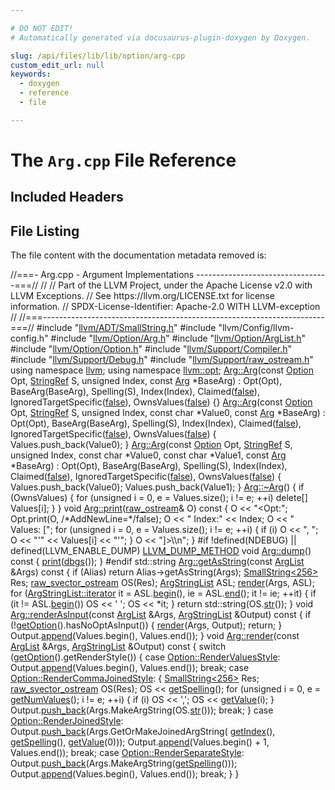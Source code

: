 ```yaml
---

# DO NOT EDIT!
# Automatically generated via docusaurus-plugin-doxygen by Doxygen.

slug: /api/files/lib/lib/option/arg-cpp
custom_edit_url: null
keywords:
  - doxygen
  - reference
  - file

---
```





# The `Arg.cpp` File Reference

<DoxygenPage pluginConfig={pluginConfig}>



## Included Headers

<IncludesList>
<IncludesListItem
  filePath="llvm/ADT/SmallString.h"
  permalink="/docs/api/files/include/include/llvm/include/llvm/adt/smallstring-h"
  isLocal="true" />
<IncludesListItem
  filePath="llvm/Config/llvm-config.h"
  permalink=""
  isLocal="true" />
<IncludesListItem
  filePath="llvm/Option/Arg.h"
  permalink="/docs/api/files/include/include/llvm/include/llvm/option/arg-h"
  isLocal="true" />
<IncludesListItem
  filePath="llvm/Option/ArgList.h"
  permalink="/docs/api/files/include/include/llvm/include/llvm/option/arglist-h"
  isLocal="true" />
<IncludesListItem
  filePath="llvm/Option/Option.h"
  permalink="/docs/api/files/include/include/llvm/include/llvm/option/option-h"
  isLocal="true" />
<IncludesListItem
  filePath="llvm/Support/Compiler.h"
  permalink="/docs/api/files/include/include/llvm/include/llvm/support/compiler-h"
  isLocal="true" />
<IncludesListItem
  filePath="llvm/Support/Debug.h"
  permalink="/docs/api/files/include/include/llvm/include/llvm/support/debug-h"
  isLocal="true" />
<IncludesListItem
  filePath="llvm/Support/raw_ostream.h"
  permalink="/docs/api/files/include/include/llvm/include/llvm/support/raw-ostream-h"
  isLocal="true" />
</IncludesList>


## File Listing

The file content with the documentation metadata removed is:

<ProgramListing>

<Link id="l00001" /><CodeLine lineNumber="1"><span class="doxyHighlightComment">//===- Arg.cpp - Argument Implementations ---------------------------------===//</span></CodeLine>
<Link id="l00002" /><CodeLine lineNumber="2"><span class="doxyHighlightComment">//</span></CodeLine>
<Link id="l00003" /><CodeLine lineNumber="3"><span class="doxyHighlightComment">// Part of the LLVM Project, under the Apache License v2.0 with LLVM Exceptions.</span></CodeLine>
<Link id="l00004" /><CodeLine lineNumber="4"><span class="doxyHighlightComment">// See https://llvm.org/LICENSE.txt for license information.</span></CodeLine>
<Link id="l00005" /><CodeLine lineNumber="5"><span class="doxyHighlightComment">// SPDX-License-Identifier: Apache-2.0 WITH LLVM-exception</span></CodeLine>
<Link id="l00006" /><CodeLine lineNumber="6"><span class="doxyHighlightComment">//</span></CodeLine>
<Link id="l00007" /><CodeLine lineNumber="7"><span class="doxyHighlightComment">//===----------------------------------------------------------------------===//</span></CodeLine>
<Link id="l00008" /><CodeLine lineNumber="8"></CodeLine>
<Link id="l00009" /><CodeLine lineNumber="9"><span class="doxyHighlightPreprocessor">#include &quot;<a href="/docs/api/files/include/include/llvm/include/llvm/adt/smallstring-h">llvm/ADT/SmallString.h</a>&quot;</span></CodeLine>
<Link id="l00010" /><CodeLine lineNumber="10"><span class="doxyHighlightPreprocessor">#include &quot;llvm/Config/llvm-config.h&quot;</span></CodeLine>
<Link id="l00011" /><CodeLine lineNumber="11"><span class="doxyHighlightPreprocessor">#include &quot;<a href="/docs/api/files/include/include/llvm/include/llvm/option/arg-h">llvm/Option/Arg.h</a>&quot;</span></CodeLine>
<Link id="l00012" /><CodeLine lineNumber="12"><span class="doxyHighlightPreprocessor">#include &quot;<a href="/docs/api/files/include/include/llvm/include/llvm/option/arglist-h">llvm/Option/ArgList.h</a>&quot;</span></CodeLine>
<Link id="l00013" /><CodeLine lineNumber="13"><span class="doxyHighlightPreprocessor">#include &quot;<a href="/docs/api/files/include/include/llvm/include/llvm/option/option-h">llvm/Option/Option.h</a>&quot;</span></CodeLine>
<Link id="l00014" /><CodeLine lineNumber="14"><span class="doxyHighlightPreprocessor">#include &quot;<a href="/docs/api/files/include/include/llvm/include/llvm/support/compiler-h">llvm/Support/Compiler.h</a>&quot;</span></CodeLine>
<Link id="l00015" /><CodeLine lineNumber="15"><span class="doxyHighlightPreprocessor">#include &quot;<a href="/docs/api/files/include/include/llvm/include/llvm/support/debug-h">llvm/Support/Debug.h</a>&quot;</span></CodeLine>
<Link id="l00016" /><CodeLine lineNumber="16"><span class="doxyHighlightPreprocessor">#include &quot;<a href="/docs/api/files/include/include/llvm/include/llvm/support/raw-ostream-h">llvm/Support/raw&#95;ostream.h</a>&quot;</span></CodeLine>
<Link id="l00017" /><CodeLine lineNumber="17"></CodeLine>
<Link id="l00018" /><CodeLine lineNumber="18"><span class="doxyHighlightKeyword">using namespace </span><span class="doxyHighlight"><a href="/docs/api/namespaces/llvm">llvm</a>;</span></CodeLine>
<Link id="l00019" /><CodeLine lineNumber="19"><span class="doxyHighlightKeyword">using namespace </span><span class="doxyHighlight"><a href="/docs/api/namespaces/llvm/opt">llvm::opt</a>;</span></CodeLine>
<Link id="l00020" /><CodeLine lineNumber="20"></CodeLine>
<Link id="l00021" /><CodeLine lineNumber="21" lineLink="/docs/api/classes/llvm/opt/arg/#a5b0d66db2f3d222a19a243a3c2ede670"><span class="doxyHighlight"><a href="/docs/api/classes/llvm/opt/arg/#a5b0d66db2f3d222a19a243a3c2ede670">Arg::Arg</a>(</span><span class="doxyHighlightKeyword">const</span><span class="doxyHighlight"> <a href="/docs/api/classes/llvm/opt/option">Option</a> Opt, <a href="/docs/api/classes/llvm/stringref">StringRef</a> S, </span><span class="doxyHighlightKeywordType">unsigned</span><span class="doxyHighlight"> Index, </span><span class="doxyHighlightKeyword">const</span><span class="doxyHighlight"> <a href="/docs/api/classes/llvm/opt/arg/#a5b0d66db2f3d222a19a243a3c2ede670">Arg</a> &#42;BaseArg)</span></CodeLine>
<Link id="l00022" /><CodeLine lineNumber="22"><span class="doxyHighlight">    : Opt(Opt), BaseArg(BaseArg), Spelling(S), Index(Index), Claimed(<a href="/docs/api/namespaces/false">false</a>),</span></CodeLine>
<Link id="l00023" /><CodeLine lineNumber="23"><span class="doxyHighlight">      IgnoredTargetSpecific(<a href="/docs/api/namespaces/false">false</a>), OwnsValues(<a href="/docs/api/namespaces/false">false</a>) &#123;&#125;</span></CodeLine>
<Link id="l00024" /><CodeLine lineNumber="24"></CodeLine>
<Link id="l00025" /><CodeLine lineNumber="25" lineLink="/docs/api/classes/llvm/opt/arg/#a4e401accaa77741c3634023d1b2c1479"><span class="doxyHighlight"><a href="/docs/api/classes/llvm/opt/arg/#a5b0d66db2f3d222a19a243a3c2ede670">Arg::Arg</a>(</span><span class="doxyHighlightKeyword">const</span><span class="doxyHighlight"> <a href="/docs/api/classes/llvm/opt/option">Option</a> Opt, <a href="/docs/api/classes/llvm/stringref">StringRef</a> S, </span><span class="doxyHighlightKeywordType">unsigned</span><span class="doxyHighlight"> Index, </span><span class="doxyHighlightKeyword">const</span><span class="doxyHighlight"> </span><span class="doxyHighlightKeywordType">char</span><span class="doxyHighlight"> &#42;Value0,</span></CodeLine>
<Link id="l00026" /><CodeLine lineNumber="26"><span class="doxyHighlight">         </span><span class="doxyHighlightKeyword">const</span><span class="doxyHighlight"> <a href="/docs/api/classes/llvm/opt/arg/#a5b0d66db2f3d222a19a243a3c2ede670">Arg</a> &#42;BaseArg)</span></CodeLine>
<Link id="l00027" /><CodeLine lineNumber="27"><span class="doxyHighlight">    : Opt(Opt), BaseArg(BaseArg), Spelling(S), Index(Index), Claimed(<a href="/docs/api/namespaces/false">false</a>),</span></CodeLine>
<Link id="l00028" /><CodeLine lineNumber="28"><span class="doxyHighlight">      IgnoredTargetSpecific(<a href="/docs/api/namespaces/false">false</a>), OwnsValues(<a href="/docs/api/namespaces/false">false</a>) &#123;</span></CodeLine>
<Link id="l00029" /><CodeLine lineNumber="29"><span class="doxyHighlight">  Values.push&#95;back(Value0);</span></CodeLine>
<Link id="l00030" /><CodeLine lineNumber="30"><span class="doxyHighlight">&#125;</span></CodeLine>
<Link id="l00031" /><CodeLine lineNumber="31"></CodeLine>
<Link id="l00032" /><CodeLine lineNumber="32" lineLink="/docs/api/classes/llvm/opt/arg/#ab5e3cde2f5fe51aaf1f49835db7ede68"><span class="doxyHighlight"><a href="/docs/api/classes/llvm/opt/arg/#a5b0d66db2f3d222a19a243a3c2ede670">Arg::Arg</a>(</span><span class="doxyHighlightKeyword">const</span><span class="doxyHighlight"> <a href="/docs/api/classes/llvm/opt/option">Option</a> Opt, <a href="/docs/api/classes/llvm/stringref">StringRef</a> S, </span><span class="doxyHighlightKeywordType">unsigned</span><span class="doxyHighlight"> Index, </span><span class="doxyHighlightKeyword">const</span><span class="doxyHighlight"> </span><span class="doxyHighlightKeywordType">char</span><span class="doxyHighlight"> &#42;Value0,</span></CodeLine>
<Link id="l00033" /><CodeLine lineNumber="33"><span class="doxyHighlight">         </span><span class="doxyHighlightKeyword">const</span><span class="doxyHighlight"> </span><span class="doxyHighlightKeywordType">char</span><span class="doxyHighlight"> &#42;Value1, </span><span class="doxyHighlightKeyword">const</span><span class="doxyHighlight"> <a href="/docs/api/classes/llvm/opt/arg/#a5b0d66db2f3d222a19a243a3c2ede670">Arg</a> &#42;BaseArg)</span></CodeLine>
<Link id="l00034" /><CodeLine lineNumber="34"><span class="doxyHighlight">    : Opt(Opt), BaseArg(BaseArg), Spelling(S), Index(Index), Claimed(<a href="/docs/api/namespaces/false">false</a>),</span></CodeLine>
<Link id="l00035" /><CodeLine lineNumber="35"><span class="doxyHighlight">      IgnoredTargetSpecific(<a href="/docs/api/namespaces/false">false</a>), OwnsValues(<a href="/docs/api/namespaces/false">false</a>) &#123;</span></CodeLine>
<Link id="l00036" /><CodeLine lineNumber="36"><span class="doxyHighlight">  Values.push&#95;back(Value0);</span></CodeLine>
<Link id="l00037" /><CodeLine lineNumber="37"><span class="doxyHighlight">  Values.push&#95;back(Value1);</span></CodeLine>
<Link id="l00038" /><CodeLine lineNumber="38"><span class="doxyHighlight">&#125;</span></CodeLine>
<Link id="l00039" /><CodeLine lineNumber="39"></CodeLine>
<Link id="l00040" /><CodeLine lineNumber="40" lineLink="/docs/api/classes/llvm/opt/arg/#ac134760e8dc2be78ae5fc7b13d5fc05c"><span class="doxyHighlight"><a href="/docs/api/classes/llvm/opt/arg/#ac134760e8dc2be78ae5fc7b13d5fc05c">Arg::~Arg</a>() &#123;</span></CodeLine>
<Link id="l00041" /><CodeLine lineNumber="41"><span class="doxyHighlight">  </span><span class="doxyHighlightKeywordFlow">if</span><span class="doxyHighlight"> (OwnsValues) &#123;</span></CodeLine>
<Link id="l00042" /><CodeLine lineNumber="42"><span class="doxyHighlight">    </span><span class="doxyHighlightKeywordFlow">for</span><span class="doxyHighlight"> (</span><span class="doxyHighlightKeywordType">unsigned</span><span class="doxyHighlight"> i = 0, e = Values.size(); i != e; ++i)</span></CodeLine>
<Link id="l00043" /><CodeLine lineNumber="43"><span class="doxyHighlight">      </span><span class="doxyHighlightKeyword">delete</span><span class="doxyHighlight">&#91;&#93; Values&#91;i&#93;;</span></CodeLine>
<Link id="l00044" /><CodeLine lineNumber="44"><span class="doxyHighlight">  &#125;</span></CodeLine>
<Link id="l00045" /><CodeLine lineNumber="45"><span class="doxyHighlight">&#125;</span></CodeLine>
<Link id="l00046" /><CodeLine lineNumber="46"></CodeLine>
<Link id="l00047" /><CodeLine lineNumber="47" lineLink="/docs/api/classes/llvm/opt/arg/#a464b1d11aaca4d524f715c9b2e15de78"><span class="doxyHighlightKeywordType">void</span><span class="doxyHighlight"> <a href="/docs/api/classes/llvm/opt/arg/#a464b1d11aaca4d524f715c9b2e15de78">Arg::print</a>(<a href="/docs/api/classes/llvm/raw-ostream">raw&#95;ostream</a>&amp; O)</span><span class="doxyHighlightKeyword"> const </span><span class="doxyHighlight">&#123;</span></CodeLine>
<Link id="l00048" /><CodeLine lineNumber="48"><span class="doxyHighlight">  O &lt;&lt; </span><span class="doxyHighlightStringLiteral">&quot;&lt;Opt:&quot;</span><span class="doxyHighlight">;</span></CodeLine>
<Link id="l00049" /><CodeLine lineNumber="49"><span class="doxyHighlight">  Opt.print(O, </span><span class="doxyHighlightComment">/&#42;AddNewLine=&#42;/</span><span class="doxyHighlightKeyword">false</span><span class="doxyHighlight">);</span></CodeLine>
<Link id="l00050" /><CodeLine lineNumber="50"></CodeLine>
<Link id="l00051" /><CodeLine lineNumber="51"><span class="doxyHighlight">  O &lt;&lt; </span><span class="doxyHighlightStringLiteral">&quot; Index:&quot;</span><span class="doxyHighlight"> &lt;&lt; Index;</span></CodeLine>
<Link id="l00052" /><CodeLine lineNumber="52"></CodeLine>
<Link id="l00053" /><CodeLine lineNumber="53"><span class="doxyHighlight">  O &lt;&lt; </span><span class="doxyHighlightStringLiteral">&quot; Values: &#91;&quot;</span><span class="doxyHighlight">;</span></CodeLine>
<Link id="l00054" /><CodeLine lineNumber="54"><span class="doxyHighlight">  </span><span class="doxyHighlightKeywordFlow">for</span><span class="doxyHighlight"> (</span><span class="doxyHighlightKeywordType">unsigned</span><span class="doxyHighlight"> i = 0, e = Values.size(); i != e; ++i) &#123;</span></CodeLine>
<Link id="l00055" /><CodeLine lineNumber="55"><span class="doxyHighlight">    </span><span class="doxyHighlightKeywordFlow">if</span><span class="doxyHighlight"> (i) O &lt;&lt; </span><span class="doxyHighlightStringLiteral">&quot;, &quot;</span><span class="doxyHighlight">;</span></CodeLine>
<Link id="l00056" /><CodeLine lineNumber="56"><span class="doxyHighlight">    O &lt;&lt; </span><span class="doxyHighlightStringLiteral">&quot;&#39;&quot;</span><span class="doxyHighlight"> &lt;&lt; Values&#91;i&#93; &lt;&lt; </span><span class="doxyHighlightStringLiteral">&quot;&#39;&quot;</span><span class="doxyHighlight">;</span></CodeLine>
<Link id="l00057" /><CodeLine lineNumber="57"><span class="doxyHighlight">  &#125;</span></CodeLine>
<Link id="l00058" /><CodeLine lineNumber="58"></CodeLine>
<Link id="l00059" /><CodeLine lineNumber="59"><span class="doxyHighlight">  O &lt;&lt; </span><span class="doxyHighlightStringLiteral">&quot;&#93;&gt;\\n&quot;</span><span class="doxyHighlight">;</span></CodeLine>
<Link id="l00060" /><CodeLine lineNumber="60"><span class="doxyHighlight">&#125;</span></CodeLine>
<Link id="l00061" /><CodeLine lineNumber="61"></CodeLine>
<Link id="l00062" /><CodeLine lineNumber="62"><span class="doxyHighlightPreprocessor">#if !defined(NDEBUG) || defined(LLVM&#95;ENABLE&#95;DUMP)</span></CodeLine>
<Link id="l00063" /><CodeLine lineNumber="63" lineLink="/docs/api/classes/llvm/opt/arg/#aa7d9157a59af2af0d91f5173526d642a"><span class="doxyHighlight"><a href="/docs/api/files/include/include/llvm/include/llvm/support/compiler-h/#aa863693eef567397d9c292da5bf22d34">LLVM&#95;DUMP&#95;METHOD</a> </span><span class="doxyHighlightKeywordType">void</span><span class="doxyHighlight"> <a href="/docs/api/classes/llvm/opt/arg/#aa7d9157a59af2af0d91f5173526d642a">Arg::dump</a>()</span><span class="doxyHighlightKeyword"> const </span><span class="doxyHighlight">&#123; <a href="/docs/api/classes/llvm/opt/arg/#a464b1d11aaca4d524f715c9b2e15de78">print</a>(<a href="/docs/api/namespaces/llvm/#a7c46c742c31be54870e2038048e6b391">dbgs</a>()); &#125;</span></CodeLine>
<Link id="l00064" /><CodeLine lineNumber="64"><span class="doxyHighlightPreprocessor">#endif</span></CodeLine>
<Link id="l00065" /><CodeLine lineNumber="65"></CodeLine>
<Link id="l00066" /><CodeLine lineNumber="66" lineLink="/docs/api/classes/llvm/opt/arg/#a63bdece47c81d3a6e63de19cb824b788"><span class="doxyHighlight">std::string <a href="/docs/api/classes/llvm/opt/arg/#a63bdece47c81d3a6e63de19cb824b788">Arg::getAsString</a>(</span><span class="doxyHighlightKeyword">const</span><span class="doxyHighlight"> <a href="/docs/api/classes/llvm/opt/arglist">ArgList</a> &amp;Args)</span><span class="doxyHighlightKeyword"> const </span><span class="doxyHighlight">&#123;</span></CodeLine>
<Link id="l00067" /><CodeLine lineNumber="67"><span class="doxyHighlight">  </span><span class="doxyHighlightKeywordFlow">if</span><span class="doxyHighlight"> (Alias)</span></CodeLine>
<Link id="l00068" /><CodeLine lineNumber="68"><span class="doxyHighlight">    </span><span class="doxyHighlightKeywordFlow">return</span><span class="doxyHighlight"> Alias-&gt;getAsString(Args);</span></CodeLine>
<Link id="l00069" /><CodeLine lineNumber="69"></CodeLine>
<Link id="l00070" /><CodeLine lineNumber="70"><span class="doxyHighlight">  <a href="/docs/api/classes/llvm/smallstring">SmallString&lt;256&gt;</a> Res;</span></CodeLine>
<Link id="l00071" /><CodeLine lineNumber="71"><span class="doxyHighlight">  <a href="/docs/api/classes/llvm/raw-svector-ostream">raw&#95;svector&#95;ostream</a> OS(Res);</span></CodeLine>
<Link id="l00072" /><CodeLine lineNumber="72"></CodeLine>
<Link id="l00073" /><CodeLine lineNumber="73"><span class="doxyHighlight">  <a href="/docs/api/namespaces/llvm/opt/#a2ceb2416aeccdb4b087e29abc8c6b52f">ArgStringList</a> ASL;</span></CodeLine>
<Link id="l00074" /><CodeLine lineNumber="74"><span class="doxyHighlight">  <a href="/docs/api/classes/llvm/opt/arg/#a05377ec092a5d076c82dd3285317e6fa">render</a>(Args, ASL);</span></CodeLine>
<Link id="l00075" /><CodeLine lineNumber="75"><span class="doxyHighlight">  </span><span class="doxyHighlightKeywordFlow">for</span><span class="doxyHighlight"> (<a href="/docs/api/classes/llvm/smallvectorimpl/#ac5b936169badf0b703567eb960278648">ArgStringList::iterator</a></span></CodeLine>
<Link id="l00076" /><CodeLine lineNumber="76"><span class="doxyHighlight">         it = ASL.<a href="/docs/api/classes/llvm/smallvectortemplatecommon/#a8a045d250952c0867382a9840ee18fdf">begin</a>(), ie = ASL.<a href="/docs/api/classes/llvm/smallvectortemplatecommon/#a075e34e98605d0e7c289763a104869ac">end</a>(); it != ie; ++it) &#123;</span></CodeLine>
<Link id="l00077" /><CodeLine lineNumber="77"><span class="doxyHighlight">    </span><span class="doxyHighlightKeywordFlow">if</span><span class="doxyHighlight"> (it != ASL.<a href="/docs/api/classes/llvm/smallvectortemplatecommon/#a8a045d250952c0867382a9840ee18fdf">begin</a>())</span></CodeLine>
<Link id="l00078" /><CodeLine lineNumber="78"><span class="doxyHighlight">      OS &lt;&lt; </span><span class="doxyHighlightCharLiteral">&#39; &#39;</span><span class="doxyHighlight">;</span></CodeLine>
<Link id="l00079" /><CodeLine lineNumber="79"><span class="doxyHighlight">    OS &lt;&lt; &#42;it;</span></CodeLine>
<Link id="l00080" /><CodeLine lineNumber="80"><span class="doxyHighlight">  &#125;</span></CodeLine>
<Link id="l00081" /><CodeLine lineNumber="81"></CodeLine>
<Link id="l00082" /><CodeLine lineNumber="82"><span class="doxyHighlight">  </span><span class="doxyHighlightKeywordFlow">return</span><span class="doxyHighlight"> std::string(OS.<a href="/docs/api/classes/llvm/raw-svector-ostream/#a9c2cac84e46d3e744aeca03dd3d557d1">str</a>());</span></CodeLine>
<Link id="l00083" /><CodeLine lineNumber="83"><span class="doxyHighlight">&#125;</span></CodeLine>
<Link id="l00084" /><CodeLine lineNumber="84"></CodeLine>
<Link id="l00085" /><CodeLine lineNumber="85" lineLink="/docs/api/classes/llvm/opt/arg/#a488519e74a0b6299d29bc459588a0329"><span class="doxyHighlightKeywordType">void</span><span class="doxyHighlight"> <a href="/docs/api/classes/llvm/opt/arg/#a488519e74a0b6299d29bc459588a0329">Arg::renderAsInput</a>(</span><span class="doxyHighlightKeyword">const</span><span class="doxyHighlight"> <a href="/docs/api/classes/llvm/opt/arglist">ArgList</a> &amp;Args, <a href="/docs/api/namespaces/llvm/opt/#a2ceb2416aeccdb4b087e29abc8c6b52f">ArgStringList</a> &amp;Output)</span><span class="doxyHighlightKeyword"> const </span><span class="doxyHighlight">&#123;</span></CodeLine>
<Link id="l00086" /><CodeLine lineNumber="86"><span class="doxyHighlight">  </span><span class="doxyHighlightKeywordFlow">if</span><span class="doxyHighlight"> (!<a href="/docs/api/classes/llvm/opt/arg/#a666ec80cc708a588992a87278c4e1f74">getOption</a>().hasNoOptAsInput()) &#123;</span></CodeLine>
<Link id="l00087" /><CodeLine lineNumber="87"><span class="doxyHighlight">    <a href="/docs/api/classes/llvm/opt/arg/#a05377ec092a5d076c82dd3285317e6fa">render</a>(Args, Output);</span></CodeLine>
<Link id="l00088" /><CodeLine lineNumber="88"><span class="doxyHighlight">    </span><span class="doxyHighlightKeywordFlow">return</span><span class="doxyHighlight">;</span></CodeLine>
<Link id="l00089" /><CodeLine lineNumber="89"><span class="doxyHighlight">  &#125;</span></CodeLine>
<Link id="l00090" /><CodeLine lineNumber="90"></CodeLine>
<Link id="l00091" /><CodeLine lineNumber="91"><span class="doxyHighlight">  Output.<a href="/docs/api/classes/llvm/smallvectorimpl/#a7efd1f0c1206d95e4fe01a9b49a57b82">append</a>(Values.begin(), Values.end());</span></CodeLine>
<Link id="l00092" /><CodeLine lineNumber="92"><span class="doxyHighlight">&#125;</span></CodeLine>
<Link id="l00093" /><CodeLine lineNumber="93"></CodeLine>
<Link id="l00094" /><CodeLine lineNumber="94" lineLink="/docs/api/classes/llvm/opt/arg/#a05377ec092a5d076c82dd3285317e6fa"><span class="doxyHighlightKeywordType">void</span><span class="doxyHighlight"> <a href="/docs/api/classes/llvm/opt/arg/#a05377ec092a5d076c82dd3285317e6fa">Arg::render</a>(</span><span class="doxyHighlightKeyword">const</span><span class="doxyHighlight"> <a href="/docs/api/classes/llvm/opt/arglist">ArgList</a> &amp;Args, <a href="/docs/api/namespaces/llvm/opt/#a2ceb2416aeccdb4b087e29abc8c6b52f">ArgStringList</a> &amp;Output)</span><span class="doxyHighlightKeyword"> const </span><span class="doxyHighlight">&#123;</span></CodeLine>
<Link id="l00095" /><CodeLine lineNumber="95"><span class="doxyHighlight">  </span><span class="doxyHighlightKeywordFlow">switch</span><span class="doxyHighlight"> (<a href="/docs/api/classes/llvm/opt/arg/#a666ec80cc708a588992a87278c4e1f74">getOption</a>().getRenderStyle()) &#123;</span></CodeLine>
<Link id="l00096" /><CodeLine lineNumber="96"><span class="doxyHighlight">  </span><span class="doxyHighlightKeywordFlow">case</span><span class="doxyHighlight"> <a href="/docs/api/classes/llvm/opt/option/#a739567de085c6a58e82c61c620cff335ab9ce42236f52b039069d85487491099d">Option::RenderValuesStyle</a>:</span></CodeLine>
<Link id="l00097" /><CodeLine lineNumber="97"><span class="doxyHighlight">    Output.<a href="/docs/api/classes/llvm/smallvectorimpl/#a7efd1f0c1206d95e4fe01a9b49a57b82">append</a>(Values.begin(), Values.end());</span></CodeLine>
<Link id="l00098" /><CodeLine lineNumber="98"><span class="doxyHighlight">    </span><span class="doxyHighlightKeywordFlow">break</span><span class="doxyHighlight">;</span></CodeLine>
<Link id="l00099" /><CodeLine lineNumber="99"></CodeLine>
<Link id="l00100" /><CodeLine lineNumber="100"><span class="doxyHighlight">  </span><span class="doxyHighlightKeywordFlow">case</span><span class="doxyHighlight"> <a href="/docs/api/classes/llvm/opt/option/#a739567de085c6a58e82c61c620cff335a5c95bf60f491f70f205ec32efbc0782b">Option::RenderCommaJoinedStyle</a>: &#123;</span></CodeLine>
<Link id="l00101" /><CodeLine lineNumber="101"><span class="doxyHighlight">    <a href="/docs/api/classes/llvm/smallstring">SmallString&lt;256&gt;</a> Res;</span></CodeLine>
<Link id="l00102" /><CodeLine lineNumber="102"><span class="doxyHighlight">    <a href="/docs/api/classes/llvm/raw-svector-ostream">raw&#95;svector&#95;ostream</a> OS(Res);</span></CodeLine>
<Link id="l00103" /><CodeLine lineNumber="103"><span class="doxyHighlight">    OS &lt;&lt; <a href="/docs/api/classes/llvm/opt/arg/#a4e47a861c3eadf9c29201f82d126871a">getSpelling</a>();</span></CodeLine>
<Link id="l00104" /><CodeLine lineNumber="104"><span class="doxyHighlight">    </span><span class="doxyHighlightKeywordFlow">for</span><span class="doxyHighlight"> (</span><span class="doxyHighlightKeywordType">unsigned</span><span class="doxyHighlight"> i = 0, e = <a href="/docs/api/classes/llvm/opt/arg/#a90ae7bd6767672f9380640a5b784d04f">getNumValues</a>(); i != e; ++i) &#123;</span></CodeLine>
<Link id="l00105" /><CodeLine lineNumber="105"><span class="doxyHighlight">      </span><span class="doxyHighlightKeywordFlow">if</span><span class="doxyHighlight"> (i) OS &lt;&lt; </span><span class="doxyHighlightCharLiteral">&#39;,&#39;</span><span class="doxyHighlight">;</span></CodeLine>
<Link id="l00106" /><CodeLine lineNumber="106"><span class="doxyHighlight">      OS &lt;&lt; <a href="/docs/api/classes/llvm/opt/arg/#ac268590692356db84db78050196b4940">getValue</a>(i);</span></CodeLine>
<Link id="l00107" /><CodeLine lineNumber="107"><span class="doxyHighlight">    &#125;</span></CodeLine>
<Link id="l00108" /><CodeLine lineNumber="108"><span class="doxyHighlight">    Output.<a href="/docs/api/classes/llvm/smallvectortemplatebase/#af42bfbc067df27c19ee2fc859df58799">push&#95;back</a>(Args.MakeArgString(OS.<a href="/docs/api/classes/llvm/raw-svector-ostream/#a9c2cac84e46d3e744aeca03dd3d557d1">str</a>()));</span></CodeLine>
<Link id="l00109" /><CodeLine lineNumber="109"><span class="doxyHighlight">    </span><span class="doxyHighlightKeywordFlow">break</span><span class="doxyHighlight">;</span></CodeLine>
<Link id="l00110" /><CodeLine lineNumber="110"><span class="doxyHighlight">  &#125;</span></CodeLine>
<Link id="l00111" /><CodeLine lineNumber="111"></CodeLine>
<Link id="l00112" /><CodeLine lineNumber="112"><span class="doxyHighlight"> </span><span class="doxyHighlightKeywordFlow">case</span><span class="doxyHighlight"> <a href="/docs/api/classes/llvm/opt/option/#a739567de085c6a58e82c61c620cff335acc1219b60acb3b04c128b71b3902f7b9">Option::RenderJoinedStyle</a>:</span></CodeLine>
<Link id="l00113" /><CodeLine lineNumber="113"><span class="doxyHighlight">    Output.<a href="/docs/api/classes/llvm/smallvectortemplatebase/#af42bfbc067df27c19ee2fc859df58799">push&#95;back</a>(Args.GetOrMakeJoinedArgString(</span></CodeLine>
<Link id="l00114" /><CodeLine lineNumber="114"><span class="doxyHighlight">                       <a href="/docs/api/classes/llvm/opt/arg/#aa4bc2ba2f9a43c63f42d58d8412c6eda">getIndex</a>(), <a href="/docs/api/classes/llvm/opt/arg/#a4e47a861c3eadf9c29201f82d126871a">getSpelling</a>(), <a href="/docs/api/classes/llvm/opt/arg/#ac268590692356db84db78050196b4940">getValue</a>(0)));</span></CodeLine>
<Link id="l00115" /><CodeLine lineNumber="115"><span class="doxyHighlight">    Output.<a href="/docs/api/classes/llvm/smallvectorimpl/#a7efd1f0c1206d95e4fe01a9b49a57b82">append</a>(Values.begin() + 1, Values.end());</span></CodeLine>
<Link id="l00116" /><CodeLine lineNumber="116"><span class="doxyHighlight">    </span><span class="doxyHighlightKeywordFlow">break</span><span class="doxyHighlight">;</span></CodeLine>
<Link id="l00117" /><CodeLine lineNumber="117"></CodeLine>
<Link id="l00118" /><CodeLine lineNumber="118"><span class="doxyHighlight">  </span><span class="doxyHighlightKeywordFlow">case</span><span class="doxyHighlight"> <a href="/docs/api/classes/llvm/opt/option/#a739567de085c6a58e82c61c620cff335a2dd324dea833643936661a8ceccc2134">Option::RenderSeparateStyle</a>:</span></CodeLine>
<Link id="l00119" /><CodeLine lineNumber="119"><span class="doxyHighlight">    Output.<a href="/docs/api/classes/llvm/smallvectortemplatebase/#af42bfbc067df27c19ee2fc859df58799">push&#95;back</a>(Args.MakeArgString(<a href="/docs/api/classes/llvm/opt/arg/#a4e47a861c3eadf9c29201f82d126871a">getSpelling</a>()));</span></CodeLine>
<Link id="l00120" /><CodeLine lineNumber="120"><span class="doxyHighlight">    Output.<a href="/docs/api/classes/llvm/smallvectorimpl/#a7efd1f0c1206d95e4fe01a9b49a57b82">append</a>(Values.begin(), Values.end());</span></CodeLine>
<Link id="l00121" /><CodeLine lineNumber="121"><span class="doxyHighlight">    </span><span class="doxyHighlightKeywordFlow">break</span><span class="doxyHighlight">;</span></CodeLine>
<Link id="l00122" /><CodeLine lineNumber="122"><span class="doxyHighlight">  &#125;</span></CodeLine>
<Link id="l00123" /><CodeLine lineNumber="123"><span class="doxyHighlight">&#125;</span></CodeLine>

</ProgramListing>


</DoxygenPage>
